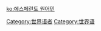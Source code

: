 {{Catmore}}

[[Category:世界语者|Category:世界语者]]
[[Category:世界语|Category:世界语]]

[[ko:에스페란토_원어민|ko:에스페란토 원어민]]